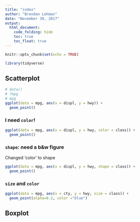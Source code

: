 ```yaml
---
title: "index"
author: "Brendan Lehman"
date: "November 30, 2017"
output:
  html_document:
    code_folding: hide
    toc: true
    toc_float: true
---
```


```r
knitr::opts_chunk$set(echo = TRUE)

library(tidyverse)
```

## Scatterplot

```r

# data()
# ?mpg
# mpg
ggplot(data = mpg, aes(x = displ, y = hwy)) +
  geom_point()
```

### I need `color`!

```r
ggplot(data = mpg, aes(x = displ, y = hwy, color = class)) +
  geom_point()
```

### `shape`: need a b&w figure

Changed 'color' to shape

```r
ggplot(data = mpg, aes(x = displ, y = hwy, shape = class)) +
  geom_point()
```

### `size` and  `color`

```r
ggplot(data = mpg, aes(x = cty, y = hwy, size = class)) +
  geom_point(alpha=0.2, color ="blue")
```


## Boxplot